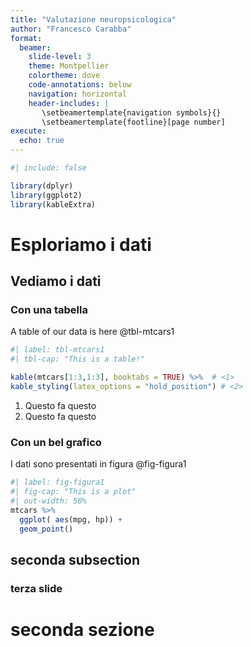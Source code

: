 ```yaml
---
title: "Valutazione neuropsicologica"
author: "Francesco Carabba"
format:
  beamer:
    slide-level: 3
    theme: Montpellier
    colortheme: dove
    code-annotations: below
    navigation: horizontal
    header-includes: |
       \setbeamertemplate{navigation symbols}{}
       \setbeamertemplate{footline}[page number]
execute: 
  echo: true
---
```


```r
#| include: false

library(dplyr)
library(ggplot2)
library(kableExtra)
```


# Esploriamo i dati

## Vediamo i dati

### Con una tabella

A table of our data is here @tbl-mtcars1
 
```r
#| label: tbl-mtcars1
#| tbl-cap: "This is a table!"

kable(mtcars[1:3,1:3], booktabs = TRUE) %>%  # <1>
kable_styling(latex_options = "hold_position") # <2>
```
1. Questo fa questo
2. Questo fa questo 


### Con un bel grafico

I dati sono presentati in figura @fig-figura1

```r
#| label: fig-figura1
#| fig-cap: "This is a plot"
#| out-width: 50%
mtcars %>%                               
  ggplot( aes(mpg, hp)) +   
  geom_point() 
```


## seconda subsection

### terza slide

# seconda sezione